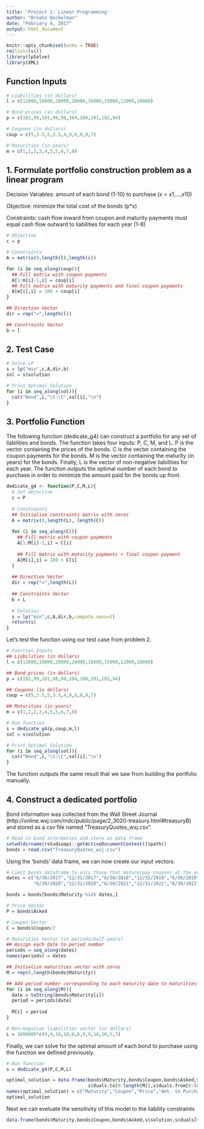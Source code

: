 ---
title: 'Project 1: Linear Programming'
author: "Brooks Beckelman"
date: "February 4, 2017"
output: html_document
---

```{r setup, include=FALSE}
knitr::opts_chunk$set(echo = TRUE)
rm(list=ls())
library(lpSolve)
library(XML)
```

## Function Inputs 

```{r}
# Liabilities (in dollars)
l = c(12000,18000,20000,20000,16000,15000,12000,10000)

# Bond prices (in dollars)
p = c(102,99,101,98,98,104,100,101,102,94)

# Coupons (in dollars)
coup = c(5,3.5,5,3.5,4,9,6,8,9,7)

# Maturities (in years)
m = c(1,2,2,3,4,5,5,6,7,8)
```

## 1. Formulate portfolio construction problem as a linear program

Decision Variables: amount of each bond (1-10) to purchase (x = x1,...,x10)

Objective: minimize the total cost of the bonds (p*x)

Constraints: cash flow inward from coupon and maturity payments must equal cash flow outward to liabilities for each year (1-8)

```{r}
# Objective
c = p

# Constraints
A = matrix(0,length(l),length(c))

for (i in seq_along(coup)){
  ## Fill matrix with coupon payments
  A[1:m[i]-1,i] = coup[i]
  ## Fill matrix with maturity payments and final coupon payments
  A[m[i],i] = 100 + coup[i]
}

## Direction Vector
dir = rep("=",length(l))

## Constraints Vector 
b = l
```

## 2. Test Case

```{r}
# Solve LP
s = lp("min",c,A,dir,b)
sol = s$solution

# Print Optimal Solution
for (i in seq_along(sol)){
  cat("Bond",i,"\t:\t",sol[i],"\n")
}
```

## 3. Portfolio Function

The following function (dedicate_g4) can construct a portfolio for any set of liabilities and bonds. The function takes four inputs: P, C, M, and L. P is the vector containing the prices of the bonds. C is the vector containing the coupon payments for the bonds. M is the vector containing the maturity (in years) for the bonds. Finally, L is the vector of non-negative liabilities for each year. The function outputs the optimal number of each bond to purchase in order to minimize the amount paid for the bonds up front.

```{r}
dedicate_g4 <- function(P,C,M,L){
  # Set objective
  c = P
  
  # Constraints
  ## Initialize constraints matrix with zeros
  A = matrix(0,length(L), length(C))
  
  for (i in seq_along(C)){
    ## Fill matrix with coupon payments
    A[1:M[i]-1,i] = C[i]
    
    ## Fill matrix with maturity payments + final coupon payment
    A[M[i],i] = 100 + C[i]
  }
  
  ## Direction Vector
  dir = rep("=",length(L))
  
  ## Constraints Vector
  b = L
  
  # Solution
  s = lp("min",c,A,dir,b,compute.sens=1)
  return(s)
}
```

Let's test the function using our test case from problem 2.

```{r}
# Function Inputs
## Liabilities (in dollars)
l = c(12000,18000,20000,20000,16000,15000,12000,10000)

## Bond prices (in dollars)
p = c(102,99,101,98,98,104,100,101,102,94)

## Coupons (in dollars)
coup = c(5,3.5,5,3.5,4,9,6,8,9,7)

## Maturities (in years)
m = c(1,2,2,3,4,5,5,6,7,8)

# Run function
s = dedicate_g4(p,coup,m,l)
sol = s$solution

# Print Optimal Solution
for (i in seq_along(sol)){
  cat("Bond",i,"\t:\t",sol[i],"\n")
}
```

The function outputs the same result that we saw from building the portfolio manually. 

## 4. Construct a dedicated portfolio

Bond information was collected from the Wall Street Journal (http://online.wsj.com/mdc/public/page/2_3020-treasury.html#treasuryB) and stored as a csv file named "TreasuryQuotes_wsj.csv".

```{r}
# Read in bond information and store as data frame
setwd(dirname(rstudioapi::getActiveDocumentContext()$path))
bonds = read.csv("TreasuryQuotes_wsj.csv")
```

Using the 'bonds' data frame, we can now create our input vectors.

```{r}
# Limit bonds dataframe to only those that mature/pay coupons at the end of June/December
dates = c("6/30/2017","12/31/2017","6/30/2018","12/31/2018","6/30/2019","12/31/2019",
          "6/30/2020","12/31/2020","6/30/2021","12/31/2021","6/30/2022","12/31/2022")

bonds = bonds[bonds$Maturity %in% dates,]

# Price Vector
P = bonds$Asked

# Coupon Vector
C = bonds$Coupon/2

# Maturities Vector (in periods/half-years)
## Assign each date to period number
periods = seq_along(dates)
names(periods) = dates

## Initialize maturities vector with zeros
M = rep(0,length(bonds$Maturity))

## Add period number corresponding to each maturity date to maturities vector
for (i in seq_along(M)){
  date = toString(bonds$Maturity[i])
  period = periods[date]
  
  M[i] = period
}

# Non-negative liabilities vector (in dollars)
L = 1000000*c(9,9,10,10,6,6,9,9,10,10,5,3)
```

Finally, we can solve for the optimal amount of each bond to purchase using the function we defined previously.

```{r}
# Run function
s = dedicate_g4(P,C,M,L)

optimal_solution = data.frame(bonds$Maturity,bonds$Coupon,bonds$Asked,s$solution,s$duals[0:length(M)],
                              s$duals.to[0:length(M)],s$duals.from[0:length(M)])
names(optimal_solution) = c("Maturity","Coupon","Price","Amt. to Purchase","Duals","Duals From","Duals To")
optimal_solution
```

Next we can eveluate the sensitivity of this model to the liability constraints

```{r}

data.frame(bonds$Maturity,bonds$Coupon,bonds$Asked,s$solution,s$duals[0:length(M)],s$duals.to[0:length(M)],s$duals.from[0:length(M)])




```